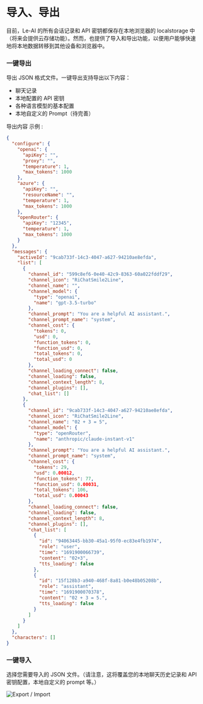 # 导入、导出

目前，Le-AI 的所有会话记录和 API 密钥都保存在本地浏览器的 localstorage 中（将来会提供云存储功能）。然而，也提供了导入和导出功能，以便用户能够快速地将本地数据转移到其他设备和浏览器中。

### 一键导出

导出 JSON 格式文件。一键导出支持导出以下内容：

- 聊天记录
- 本地配置的 API 密钥
- 各种语言模型的基本配置
- 本地自定义的 Prompt（待完善）

导出内容 示例 :

```json filename="LGPT_Export_2023_8_13.json" copy
{
  "configure": {
    "openai": {
      "apiKey": "",
      "proxy": "",
      "temperature": 1,
      "max_tokens": 1000
    },
    "azure": {
      "apiKey": "",
      "resourceName": "",
      "temperature": 1,
      "max_tokens": 1000
    },
    "openRouter": {
      "apiKey": "12345",
      "temperature": 1,
      "max_tokens": 1000
    }
  },
  "messages": {
    "activeId": "9cab733f-14c3-4047-a627-94210ae8efda",
    "list": [
      {
        "channel_id": "599c8ef6-0e40-42c9-8363-60a022fddf29",
        "channel_icon": "RiChatSmile2Line",
        "channel_name": "",
        "channel_model": {
          "type": "openai",
          "name": "gpt-3.5-turbo"
        },
        "channel_prompt": "You are a helpful AI assistant.",
        "channel_prompt_name": "system",
        "channel_cost": {
          "tokens": 0,
          "usd": 0,
          "function_tokens": 0,
          "function_usd": 0,
          "total_tokens": 0,
          "total_usd": 0
        },
        "channel_loading_connect": false,
        "channel_loading": false,
        "channel_context_length": 8,
        "channel_plugins": [],
        "chat_list": []
      },
      {
        "channel_id": "9cab733f-14c3-4047-a627-94210ae8efda",
        "channel_icon": "RiChatSmile2Line",
        "channel_name": "02 + 3 = 5",
        "channel_model": {
          "type": "openRouter",
          "name": "anthropic/claude-instant-v1"
        },
        "channel_prompt": "You are a helpful AI assistant.",
        "channel_prompt_name": "system",
        "channel_cost": {
          "tokens": 29,
          "usd": 0.00012,
          "function_tokens": 77,
          "function_usd": 0.00031,
          "total_tokens": 106,
          "total_usd": 0.00043
        },
        "channel_loading_connect": false,
        "channel_loading": false,
        "channel_context_length": 8,
        "channel_plugins": [],
        "chat_list": [
          {
            "id": "94063445-bb30-45a1-95f0-ec83e4fb1974",
            "role": "user",
            "time": "1691900066739",
            "content": "02+3",
            "tts_loading": false
          },
          {
            "id": "15f128b3-a940-468f-8a81-b0e48b05208b",
            "role": "assistant",
            "time": "1691900070378",
            "content": "02 + 3 = 5.",
            "tts_loading": false
          }
        ]
      }
    ]
  },
  "characters": []
}
```

### 一键导入

选择您需要导入的 JSON 文件。（请注意，这将覆盖您的本地聊天历史记录和 API 密钥配置，本地自定义的 prompt 等。）

![Export / Import](/basic/export-import/export-import.png)
